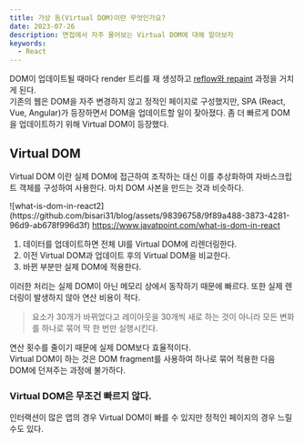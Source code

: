 ```yaml
---
title: 가상 돔(Virtual DOM)이란 무엇인가요?
date: 2023-07-26
description: 면접에서 자주 물어보는 Virtual DOM에 대해 알아보자
keywords:
  - React
---
```


DOM이 업데이트될 때마다 render 트리를 재 생성하고 <a href="http://localhost:3000/posts/%EB%B8%8C%EB%9D%BC%EC%9A%B0%EC%A0%80%EC%9D%98-%EB%A0%8C%EB%8D%94%EB%A7%81-%EA%B3%BC%EC%A0%95%EA%B3%BC-csr-ssr-%EC%B0%A8%EC%9D%B4%EC%A0%90" target="_blank">reflow와 repaint</a> 과정을 거치게 된다.<br/>
기존의 웹은 DOM을 자주 변경하지 않고 정적인 페이지로 구성했지만, SPA (React, Vue, Angular)가 등장하면서 DOM을 업데이트할 일이 잦아졌다.
좀 더 빠르게 DOM을 업데이트하기 위해 Virtual DOM이 등장했다.

## Virtual DOM

Virtual DOM 이란 실제 DOM에 접근하여 조작하는 대신 이를 추상화하여 자바스크립트 객체를 구성하여 사용한다.
마치 DOM 사본을 만드는 것과 비슷하다.

<div className="post_img">
![what-is-dom-in-react2](https://github.com/bisari31/blog/assets/98396758/9f89a488-3873-4281-96d9-ab678f996d3f)

  <a href="https://www.javatpoint.com/what-is-dom-in-react" target="_blank">
    https://www.javatpoint.com/what-is-dom-in-react
  </a>
</div>

1. 데이터를 업데이트하면 전체 UI를 Virtual DOM에 리렌더링한다.
2. 이전 Virtual DOM과 업데이트 후의 Virtual DOM을 비교한다.
3. 바뀐 부분만 실제 DOM에 적용한다.

이러한 처리는 실제 DOM이 아닌 메모리 상에서 동작하기 때문에 빠르다. 또한 실제 렌더링이 발생하지 않아 연산 비용이 적다.<br/>

> 요소가 30개가 바뀌었다고 레이아웃을 30개씩 새로 하는 것이 아니라 모든 변화를 하나로 묶어 딱 한 번만 실행시킨다.

연산 횟수를 줄이기 때문에 실제 DOM보다 효율적이다. <br/>
Virtual DOM이 하는 것은 DOM fragment를 사용하여 하나로 묶어 적용한 다음 DOM에 던져주는 과정에 불가하다.

### Virtual DOM은 무조건 빠르지 않다.

인터랙션이 많은 앱의 경우 Virtual DOM이 빠를 수 있지만 정적인 페이지의 경우 느릴 수도 있다.
